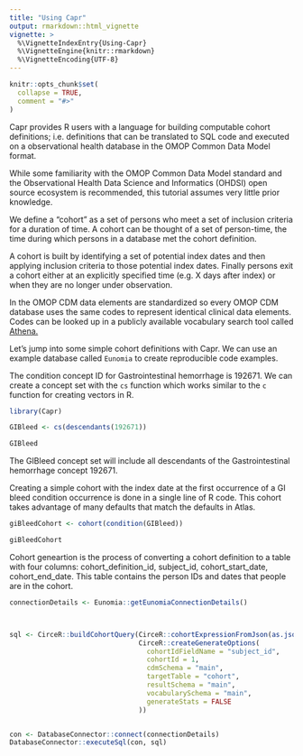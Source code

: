 ```yaml
---
title: "Using Capr"
output: rmarkdown::html_vignette
vignette: >
  %\VignetteIndexEntry{Using-Capr}
  %\VignetteEngine{knitr::rmarkdown}
  %\VignetteEncoding{UTF-8}
---
```


```r
knitr::opts_chunk$set(
  collapse = TRUE,
  comment = "#>"
)
```

Capr provides R users with a language for building computable cohort definitions; 
i.e. definitions that can be translated to SQL code and executed on a observational 
health database in the OMOP Common Data Model format.

While some familiarity with the OMOP Common Data Model standard and the Observational 
Health Data Science and Informatics (OHDSI) open source ecosystem is recommended, this 
tutorial assumes very little prior knowledge.

We define a "cohort" as a set of persons who meet a set of inclusion criteria for 
a duration of time. A cohort can be thought of a set of person-time, the time during 
which persons in a database met the cohort definition. 

A cohort is built by identifying a set of potential index dates and then applying 
inclusion criteria to those potential index dates. Finally persons exit a cohort
either at an explicitly specified time (e.g. X days after index) or when they are no
longer under observation.

In the OMOP CDM data elements are standardized so every OMOP CDM database uses the same 
codes to represent identical clinical data elements. Codes can be looked up in
a publicly available vocabulary search tool called [Athena.](https://athena.ohdsi.org/)

Let's jump into some simple cohort definitions with Capr. We can use an example 
database called `Eunomia` to create reproducible code examples.

The condition concept ID for Gastrointestinal hemorrhage is 192671. We can create a concept set with the `cs` function which works similar to the `c` function for creating vectors in R.

```r
library(Capr)

GIBleed <- cs(descendants(192671))

GIBleed
```

The GIBleed concept set will include all descendants of the Gastrointestinal hemorrhage concept 192671.


Creating a simple cohort with the index date at the first occurrence of a GI bleed 
condition occurrence is done in a single line of R code. This cohort takes advantage
of many defaults that match the defaults in Atlas.

```r
giBleedCohort <- cohort(condition(GIBleed))

giBleedCohort
```

Cohort geneartion is the process of converting a cohort definition to a table with four columns:
cohort_definition_id, subject_id, cohort_start_date, cohort_end_date. This table contains the person IDs
and dates that people are in the cohort.

```r


connectionDetails <- Eunomia::getEunomiaConnectionDetails()



sql <- CirceR::buildCohortQuery(CirceR::cohortExpressionFromJson(as.json(giBleedCohort)),
                                CirceR::createGenerateOptions(
                                  cohortIdFieldName = "subject_id",
                                  cohortId = 1,
                                  cdmSchema = "main",
                                  targetTable = "cohort",
                                  resultSchema = "main",
                                  vocabularySchema = "main",
                                  generateStats = FALSE
                                ))


con <- DatabaseConnector::connect(connectionDetails)
DatabaseConnector::executeSql(con, sql)





```




